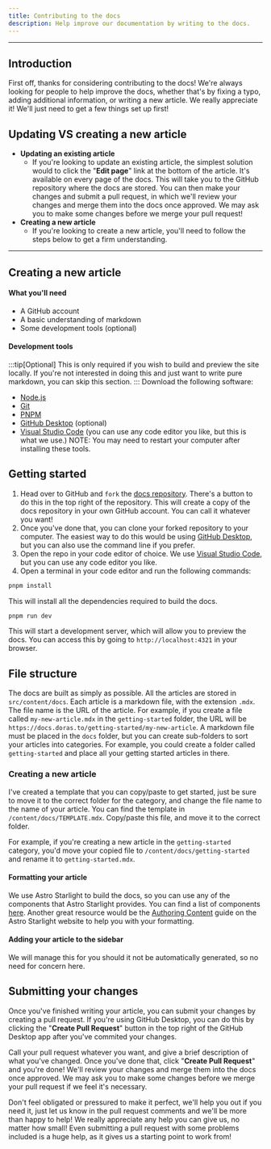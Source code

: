 ```yaml
---
title: Contributing to the docs
description: Help improve our documentation by writing to the docs.
---
```



<Author client:only author="tommerty" />

---

## Introduction
First off, thanks for considering contributing to the docs! We're always looking for people to help improve the docs, whether that's by fixing a typo, adding additional information, or writing a new article. We really appreciate it! We'll just need to get a few things set up first!

## Updating VS creating a new article
- **Updating an existing article**
  - If you're looking to update an existing article, the simplest solution would to click the "**Edit page**" link at the bottom of the article. It's available on every page of the docs. This will take you to the GitHub repository where the docs are stored. You can then make your changes and submit a pull request, in which we'll review your changes and merge them into the docs once approved. We may ask you to make some changes before we merge your pull request!
- **Creating a new article**
  - If you're looking to create a new article, you'll need to follow the steps below to get a firm understanding.

---

## Creating a new article

#### What you'll need
- A GitHub account
- A basic understanding of markdown
- Some development tools (optional)

#### Development tools
:::tip[Optional]
This is only required if you wish to build and preview the site locally. If you're not interested in doing this and just want to write pure markdown, you can skip this section.
:::
Download the following software:
- [Node.js](https://nodejs.org/en/)
- [Git](https://git-scm.com/downloads)
- [PNPM](https://pnpm.io/installation)
- [GitHub Desktop](https://desktop.github.com/) (optional)
- [Visual Studio Code](https://code.visualstudio.com/) (you can use any code editor you like, but this is what we use.)
NOTE: You may need to restart your computer after installing these tools.

## Getting started
1. Head over to GitHub and `fork` the [docs repository](https://github.com/doras-to/docs). There's a button to do this in the top right of the repository. This will create a copy of the docs repository in your own GitHub account. You can call it whatever you want! 
2. Once you've done that, you can clone your forked repository to your computer. The easiest way to do this would be using [GitHub Desktop](https://desktop.github.com/), but you can also use the command line if you prefer.
3. Open the repo in your code editor of choice. We use [Visual Studio Code](https://code.visualstudio.com/), but you can use any code editor you like.
4. Open a terminal in your code editor and run the following commands:
```bash
pnpm install
```
This will install all the dependencies required to build the docs.
```bash
pnpm run dev
```
This will start a development server, which will allow you to preview the docs. You can access this by going to `http://localhost:4321` in your browser.

## File structure
The docs are built as simply as possible. All the articles are stored in `src/content/docs`. Each article is a markdown file, with the extension `.mdx`. The file name is the URL of the article. For example, if you create a file called `my-new-article.mdx` in the `getting-started` folder, the URL will be `https://docs.doras.to/getting-started/my-new-article`.
A markdown file must be placed in the `docs` folder, but you can create sub-folders to sort your articles into categories. For example, you could create a folder called `getting-started` and place all your getting started articles in there.

### Creating a new article
I've created a template that you can copy/paste to get started, just be sure to move it to the correct folder for the category, and change the file name to the name of your article. You can find the template in `/content/docs/TEMPLATE.mdx`. Copy/paste this file, and move it to the correct folder. 

For example, if you're creating a new article in the `getting-started` category, you'd move your copied file to `/content/docs/getting-started` and rename it to `getting-started.mdx`.

#### Formatting your article
We use Astro Starlight to build the docs, so you can use any of the components that Astro Starlight provides. You can find a list of components [here](https://starlight.astro.build/components/). Another great resource would be the [Authoring Content](https://starlight.astro.build/guides/authoring-content/) guide on the Astro Starlight website to help you with your formatting.

#### Adding your article to the sidebar
We will manage this for you should it not be automatically generated, so no need for concern here.


## Submitting your changes
Once you've finished writing your article, you can submit your changes by creating a pull request. If you're using GitHub Desktop, you can do this by clicking the "**Create Pull Request**" button in the top right of the GitHub Desktop app after you've commited your changes.

Call your pull request whatever you want, and give a brief description of what you've changed. Once you've done that, click "**Create Pull Request**" and you're done! We'll review your changes and merge them into the docs once approved. We may ask you to make some changes before we merge your pull request if we feel it's necessary.

Don't feel obligated or pressured to make it perfect, we'll help you out if you need it, just let us know in the pull request comments and we'll be more than happy to help! We really appreciate any help you can give us, no matter how small! Even submitting a pull request with some problems included is a huge help, as it gives us a starting point to work from! 